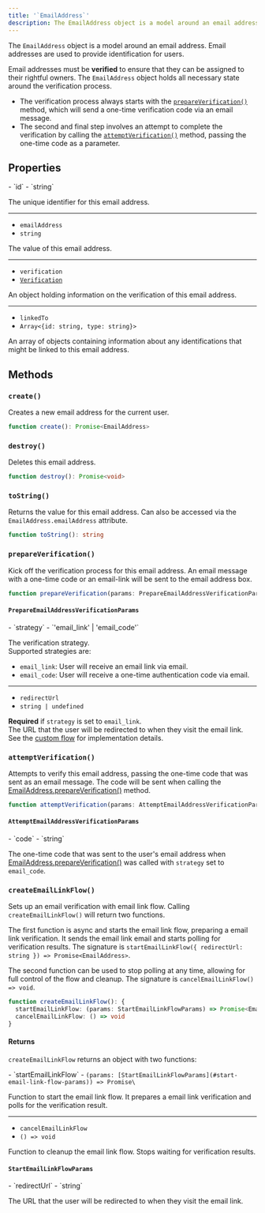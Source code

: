 ```yaml
---
title: '`EmailAddress`'
description: The EmailAddress object is a model around an email address.
---
```


The `EmailAddress` object is a model around an email address. Email addresses are used to provide identification for users.

Email addresses must be **verified** to ensure that they can be assigned to their rightful owners. The `EmailAddress` object holds all necessary state around the verification process.

- The verification process always starts with the [`prepareVerification()`](#prepare-verification) method, which will send a one-time verification code via an email message.
- The second and final step involves an attempt to complete the verification by calling the [`attemptVerification()`](#attempt-verification) method, passing the one-time code as a parameter.

## Properties

<Properties>
  - `id`
  - `string`

  The unique identifier for this email address.

  ---

  - `emailAddress`
  - `string`

  The value of this email address.

  ---

  - `verification`
  - [`Verification`](/docs/references/javascript/types/verification)

  An object holding information on the verification of this email address.

  ---

  - `linkedTo`
  - `Array<{id: string, type: string}>`

  An array of objects containing information about any identifications that might be linked to this email address.
</Properties>

## Methods

### `create()`

Creates a new email address for the current user.

```typescript
function create(): Promise<EmailAddress>
```

### `destroy()`

Deletes this email address.

```typescript
function destroy(): Promise<void>
```

### `toString()`

Returns the value for this email address. Can also be accessed via the `EmailAddress.emailAddress` attribute.

```typescript
function toString(): string
```

### `prepareVerification()`

Kick off the verification process for this email address. An email message with a one-time code or an email-link will be sent to the email address box.

```typescript
function prepareVerification(params: PrepareEmailAddressVerificationParams): Promise<EmailAddress>
```

#### `PrepareEmailAddressVerificationParams`

<Properties>
  - `strategy`
  - `'email_link' | 'email_code'`

  The verification strategy.<br />Supported strategies are:

  - `email_link`: User will receive an email link via email.
  - `email_code`: User will receive a one-time authentication code via email.

  ---

  - `redirectUrl`
  - `string | undefined`

  **Required** if `strategy` is set to `email_link`.<br />The URL that the user will be redirected to when they visit the email link. See the [custom flow](/docs/custom-flows/email-links) for implementation details.
</Properties>

### `attemptVerification()`

Attempts to verify this email address, passing the one-time code that was sent as an email message. The code will be sent when calling the [EmailAddress.prepareVerification()](#prepare-verification) method.

```typescript
function attemptVerification(params: AttemptEmailAddressVerificationParams): Promise<EmailAddress>
```

#### `AttemptEmailAddressVerificationParams`

<Properties>
  - `code`
  - `string`

  The one-time code that was sent to the user's email address when [EmailAddress.prepareVerification()](#prepare-verification) was called with `strategy` set to `email_code`.
</Properties>

### `createEmailLinkFlow()`

Sets up an email verification with email link flow. Calling `createEmailLinkFlow()` will return two functions.

The first function is async and starts the email link flow, preparing a email link verification. It sends the email link email and starts polling for verification results. The signature is `startEmailLinkFlow({ redirectUrl: string }) => Promise<EmailAddress>`.

The second function can be used to stop polling at any time, allowing for full control of the flow and cleanup. The signature is `cancelEmailLinkFlow() => void`.

```typescript
function createEmailLinkFlow(): {
  startEmailLinkFlow: (params: StartEmailLinkFlowParams) => Promise<EmailAddress>
  cancelEmailLinkFlow: () => void
}
```

#### Returns

`createEmailLinkFlow` returns an object with two functions:

<Properties>
  - `startEmailLinkFlow`
  - <code>(params: [StartEmailLinkFlowParams](#start-email-link-flow-params)) => Promise\<EmailAddress></code>

  Function to start the email link flow. It prepares a email link verification and polls for the verification result.

  ---

  - `cancelEmailLinkFlow`
  - `() => void`

  Function to cleanup the email link flow. Stops waiting for verification results.
</Properties>

#### `StartEmailLinkFlowParams`

<Properties>
  - `redirectUrl`
  - `string`

  The URL that the user will be redirected to when they visit the email link.
</Properties>
